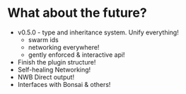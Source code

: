 # What about the future?

- v0.5.0 - type and inheritance system. Unify everything!
  - swarm ids
  - networking everywhere!
  - gently enforced & interactive api!
- Finish the plugin structure!
- Self-healing Networking!
- NWB Direct output!
- Interfaces with Bonsai & others!


